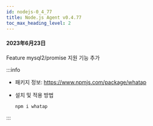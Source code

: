 ```yaml
---
id: nodejs-0_4_77
title: Node.js Agent v0.4.77
toc_max_heading_level: 2
---
```


#### 2023年6月23日

<p><Status>Feature</Status> mysql2/promise 지원 기능 추가</p>

:::info

-   패키지 정보: https://www.npmjs.com/package/whatap

-   설치 및 적용 방법

    ```bash
    npm i whatap
    ```

:::

